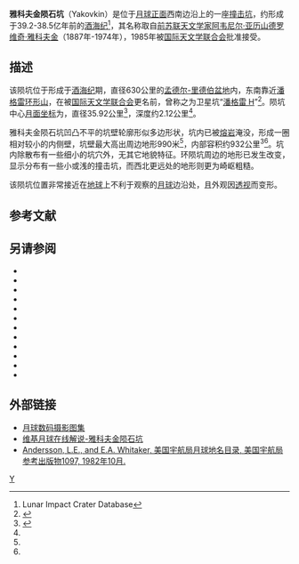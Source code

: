 {{lunar crater data|
 image=Yakovkin crater 4186 h1.jpg|240px|
 caption=[[月球轨道器4号|月球轨道器4号]]拍摄的图像|
 latitude=54.42|
 N_or_S=S|
 longitude=78.93|
 E_or_W=W|
 diameter=35.92公里|
 depth=2.12公里|
 colong=80|
 eponym=''[[阿韦尼尔·亚历山德罗维奇·雅科夫金|阿·亚·雅科夫金]]''}}

'''雅科夫金陨石坑'''（Yakovkin）是位于[[月球正面|月球正面]]西南边沿上的一座[[撞击坑|撞击坑]]，约形成于39.2-38.5亿年前的[[酒海纪|酒海纪]]<ref name=LICD>Lunar Impact Crater Database</ref>，其名称取自[[前苏联|前苏联]][[天文学家|天文学家]][[阿韦尼尔·亚历山德罗维奇·雅科夫金|阿韦尼尔·亚历山德罗维奇·雅科夫金]]（1887年-1974年），1985年被[[国际天文学联合会|国际天文学联合会]]批准接受。

==描述==  
该陨坑位于形成于[[酒海纪|酒海纪]]期，直径630公里的[[孟德尔-里德伯盆地|孟德尔-里德伯盆地]]内，东南靠近[[潘格雷环形山|潘格雷环形山]]，在被[[国际天文学联合会|国际天文学联合会]]更名前，曾称之为卫星坑“[[潘格雷环形山|潘格雷 H]]”<ref>{{Cite web |url=http://planetarynames.wr.usgs.gov/images/Lunar/lac_124_wac.pdf |title=Crater Yakovkin on the map LAC-124. |access-date=2017-04-06 |archive-date=2021-03-28 |archive-url=https://web.archive.org/web/20210328043628/https://planetarynames.wr.usgs.gov/images/Lunar/lac_124_wac.pdf |dead-url=no }}</ref>。陨坑中心[[月面坐标|月面坐标]]为{{Coord|54.42|S|78.93|W|globe:Moon|nogoogle=1|noosm=1}}，直径35.92公里<ref name="IAU">{{Cite web |url=http://planetarynames.wr.usgs.gov/Feature/6626 |title=Directory of the International Astronomical Union |access-date=2017-04-06 |archive-date=2017-10-22 |archive-url=https://web.archive.org/web/20171022085720/https://planetarynames.wr.usgs.gov/Feature/6626 |dead-url=no }}</ref>，深度约2.12公里<ref name="LICD"/>。

雅科夫金陨石坑凹凸不平的坑壁轮廓形似多边形状，坑内已被[[熔岩|熔岩]]淹没，形成一圈相对较小的内侧壁，坑壁最大高出周边地形990米<ref name="LICD"/>，内部容积约932公里<sup>3</sup><ref name="LICD"/>。坑内除散布有一些细小的坑穴外，无其它地貌特征。环陨坑周边的地形已发生改变，显示分布有一些小或浅的撞击坑，而西北更远处的地形则更为崎岖粗糙。

该陨坑位置非常接近在[[地球|地球]]上不利于观察的[[月球|月球]]边沿处，且外观因[[透视|透视]]而变形。

==参考文献==
{{reflist}}

==另请参阅==
{{refbegin}}
* {{cite book
  | last1 = Andersson
  | first1 = L. E.
  | last2 = Whitaker
  | first2 = E. A.
  | authorlink2 = Ewen Whitaker
  | date = 1982
  | title = [[NASA|NASA]] Catalogue of Lunar Nomenclature
  | publisher = NASA RP-1097
  | ref = harv
  }}
* {{cite web
  | last = Blue
  | first = Jennifer
  | date = July 25, 2007
  | title = Gazetteer of Planetary Nomenclature
  | publisher = [[United_States_Geological_Survey|USGS]]
  | url = http://planetarynames.wr.usgs.gov/
  | accessdate = 2007-08-05
  | ref = harv
  | archive-date = 2019-12-05
  | archive-url = https://web.archive.org/web/20191205162958/https://planetarynames.wr.usgs.gov/
  | dead-url = no
  }}
* {{cite book
  | last1 = Bussey
  | first1 = B.
  | authorlink1 = Ben Bussey
  | last2 = Spudis
  | first2 = P.
  | authorlink2 = Paul Spudis
  | date = 2004
  | title = The Clementine Atlas of the Moon
  | publisher = Cambridge University Press
  | location = New York
  | isbn = 978-0-521-81528-4
  | ref = harv
  }}
* {{cite book
  | last1 = Cocks
  | first1 = Elijah E.
  | last2 = Cocks
  | first2 = Josiah C.
  | date = 1995
  | title = Who's Who on the Moon: A Biographical Dictionary of Lunar Nomenclature
  | url = https://archive.org/details/isbn_9780936389271
  | publisher = Tudor Publishers
  | isbn = 978-0-936389-27-1
  | ref = harv
  }}
* {{cite web
  | last = McDowell
  | first = Jonathan
  | date = July 15, 2007
  | url = http://host.planet4589.org/astro/lunar/
  | title = Lunar Nomenclature
  | publisher = Jonathan's Space Report
  | accessdate = 2007-10-24
  | ref = harv
  | archive-date = 2019-06-21
  | archive-url = https://web.archive.org/web/20190621012337/http://host.planet4589.org/astro/lunar/
  | dead-url = no
  }}
* {{cite journal| last1 = Menzel| first1 = D. H.| last2 = Minnaert| first2 = M.| last3 = Levin| first3 = B.| last4 = Dollfus| first4 = A.| last5 = Bell| first5 = B.| title = Report on Lunar Nomenclature by the Working Group of Commission 17 of the IAU| doi = 10.1007/BF00171763| journal = Space Science Reviews| volume = 12| issue = 2| pages = 136–186| date = 1971| bibcode = 1971SSRv...12..136M| ref = harv}}
* {{cite book
  | first = Patrick
  | last = Moore
  | authorlink = Patrick Moore
  | date = 2001
  | title = On the Moon
  | url = https://archive.org/details/patrickmooreonmo00patr
  | publisher = Sterling Publishing Co.
  | isbn = 978-0-304-35469-6
  | ref = harv
  }}
* {{cite book
  | first = Fred W.
  | last = Price
  | date = 1988
  | title = The Moon Observer's Handbook
  | publisher = Cambridge University Press
  | isbn = 978-0-521-33500-3
  | ref = harv
  }}
* {{cite book
  | last = Rükl
  | first = Antonín
  | authorlink = Antonín Rükl
  | date = 1990
  | title = Atlas of the Moon
  | publisher = Kalmbach Books
  | isbn = 978-0-913135-17-4
  | ref = harv
  }}
* {{cite book
  | last = Webb
  | first = Rev. T. W.
  | authorlink = Thomas William Webb
  | date = 1962
  | title = Celestial Objects for Common Telescopes
  | url = https://archive.org/details/celestialobjects00webb
  | edition = 6th revised
  | publisher = Dover
  | isbn = 978-0-486-20917-3
  | ref = harv
  }}
* {{cite book
  | first = Ewen A.
  | last = Whitaker
  | authorlink = Ewen Whitaker
  | date = 1999
  | title = Mapping and Naming the Moon
  | publisher = Cambridge University Press
  | isbn = 978-0-521-62248-6
  | ref = harv
  }}
* {{cite book
  | first = Peter T.
  | last = Wlasuk
  | date = 2000
  | title = Observing the Moon
  | publisher = Springer
  | isbn = 978-1-85233-193-1
  | ref = harv
 }}
{{refend}}

==外部链接==
* [http://www.lpi.usra.edu/resources/lunar_orbiter/bin/srch_nam.shtml?Yakovkin%7C0 月球数码摄影图集] {{Wayback|url=http://www.lpi.usra.edu/resources/lunar_orbiter/bin/srch_nam.shtml?Yakovkin%7C0 |date=20201127012706 }}
* [http://the-moon.wikispaces.com/Yakovkin 维基月球在线解说-雅科夫金陨石坑] {{Wayback|url=http://the-moon.wikispaces.com/Yakovkin |date=20180531123101 }}
* [http://planet4589.org/astro/lunar/RP-1097.pdf Andersson, L.E., and E.A. Whitaker, 美国宇航局月球地名目录, 美国宇航局参考出版物1097, 1982年10月.] {{Wayback|url=http://planet4589.org/astro/lunar/RP-1097.pdf |date=20141006125838 }}

[[Category:月球环形山|Y]]
{{月球環形山 (T-Z)}}